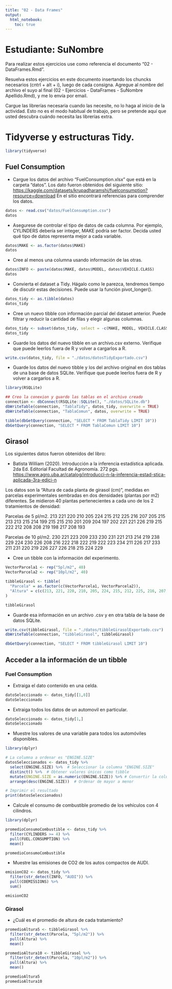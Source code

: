 ```yaml
---
title: "02 - Data Frames"
output: 
  html_notebook: 
    toc: true
---
```


# Estudiante: SuNombre

Para realizar estos ejercicios use como referencia el documento "02 - DataFrames.Rmd".

Resuelva estos ejercicios en este documento insertando los chuncks necesarios (cntrl + alt + i), luego de cada consigna. Agregue al nombre del archivo el suyo al final (02 - Ejercicios - DataFrames - SuNombre Apellido.Rmd), y me lo envía por email.

Cargue las librerías necesaria cuando las necesite, no lo haga al inicio de la actividad. Esto no es el modo habitual de trabajo, pero se pretende aquí que usted descubra cuándo necesita las librerías extra.

# Tidyverse y estructuras Tidy.

```r
library(tidyverse)
```

## Fuel Consumption

-   Cargue los datos del archivo "FuelConsumption.xlsx" que está en la carpeta "datos". Los dato fueron obtenidos del siguiente sitio: <https://kaggle.com/datasets/krupadharamshi/fuelconsumption?resource=download> En el sitio encontrará referencias para comprender los datos.

```r
datos <- read.csv("datos/FuelConsumption.csv")
datos
```

-   Asegurese de controlar el tipo de datos de cada columna. Por ejemplo, CYLINDERS debería ser integer, MAKE podría ser factor. Decida usted qué tipo de datos representa mejor a cada variable.

```r
datos$MAKE <- as.factor(datos$MAKE)
datos
```

-   Cree al menos una columna usando información de las otras.

```r
datos$INFO <- paste(datos$MAKE, datos$MODEL, datos$VEHICLE.CLASS)
datos
```

-   Convierta el dataset a Tidy. Hágalo como le parezca, tendremos tiempo de discutir estas decisiones. Puede usar la función pivot_longer().

```r
datos_tidy <- as.tibble(datos)
datos_tidy
```

-   Cree un nuevo tibble con información parcial del dataset anterior. Puede filtrar y reducir la cantidad de filas y elegir algunas columnas.

```r
datos_tidy <- subset(datos_tidy, select = -c(MAKE, MODEL, VEHICLE.CLASS))
datos_tidy
```

-   Guarde los datos del nuevo tibble en un archivo.csv externo. Verifique que puede leerlos fuera de R y volver a cargarlos a R.

```r
write.csv(datos_tidy, file = "./datos/datosTidyExportado.csv")
```

-   Guarde los datos del nuevo tibble y los del archivo original en dos tablas de una base de datos SQLite. Verifique que puede leerlos fuera de R y volver a cargarlos a R.
```r
library(RSQLite)

## Creo la conexion y guardo las tablas en el archivo creado
connection <- dbConnect(RSQLite::SQLite(), "./datos/SQLite.db")
dbWriteTable(connection, "TablaTidy", datos_tidy, overwrite = TRUE)
dbWriteTable(connection, "TablaComun", datos, overwrite = TRUE)
```

```r
tibble(dbGetQuery(connection, "SELECT * FROM TablaTidy LIMIT 10"))
dbGetQuery(connection, "SELECT * FROM TablaComun LIMIT 10")
```

## Girasol

Los siguientes datos fueron obtenidos del libro:

-   Batista William (2020). Introducción a la inferencia estadística aplicada. 2da Ed. Editorial Facultad de Agronomía. 272 pgs. <https://www.agro.uba.ar/catalog/introducci-n-la-inferencia-estad-stica-aplicada-3ra-edici-n>

Los datos son la "Altura de cada planta de girasol (cm)", medidas en parcelas experimentales sembradas en dos densidades (plantas por m2) diferentes. Se midieron 40 plantas pertenecientes a cada uno de los 2 tratamientos de densidad:

Parcelas de 5 pl/m2. 213 221 220 210 205 224 215 212 225 216 207 205 215 213 213 215 214 199 215 215 210 201 209 204 197 202 221 221 226 219 215 222 212 208 208 219 198 217 208 193

Parcelas de 10 pl/m2. 230 221 223 209 233 230 231 221 213 214 219 238 229 224 230 226 208 216 222 218 222 219 222 223 234 211 226 217 233 211 231 220 219 226 227 226 218 215 224 229

-   Cree un tibble con la información del experimento.

```r
VectorParcela1 <- rep("5pl/m2", 40)
VectorParcela2 <- rep("10pl/m2", 40)

tibbleGirasol <- tibble(
  "Parcela" = as.factor(c(VectorParcela1, VectorParcela2)),
  "Altura" = c(c(213, 221, 220, 210, 205, 224, 215, 212, 225, 216, 207, 205, 215, 213, 213, 215, 214, 199, 215, 215, 210, 201, 209, 204, 197, 202, 221, 221, 226, 219, 215, 222, 212, 208, 208, 219, 198, 217, 208, 193), c(230, 221, 223, 209, 233, 230, 231, 221, 213, 214, 219, 238, 229, 224, 230, 226, 208, 216, 222, 218, 222, 219, 222, 223, 234, 211, 226, 217, 233, 211, 231, 220, 219, 226, 227, 226, 218, 215, 224, 229))
)

tibbleGirasol
```

-   Guarde esa información en un archivo .csv y en otra tabla de la base de datos SQLite.

```r
write.csv(tibbleGirasol, file = "./datos/tibbleGirasolExportado.csv")
dbWriteTable(connection, "tibbleGirasol", tibbleGirasol)
```

```r
dbGetQuery(connection, "SELECT * FROM tibbleGirasol LIMIT 10")
```

## Acceder a la información de un tibble

### Fuel Consumption

-   Extraiga el dato contenido en una celda.

```r
datoSeleccionado <- datos_tidy[[1,8]]
datoSeleccionado
```

-   Extraiga todos los datos de un automovil en particular.

```r
datoSeleccionado <- datos_tidy[1,]
datoSeleccionado
```

-   Muestre los valores de una variable para todos los automóviles disponibles.

```r
library(dplyr)

# La columna a ordenar es "ENGINE.SIZE"
datosSeleccionados <- datos_tidy %>% 
  select(ENGINE.SIZE) %>%  # Seleccionar la columna "ENGINE.SIZE"
  distinct() %>%  # Obtener valores únicos como tibble
  mutate(ENGINE.SIZE = as.numeric(ENGINE.SIZE)) %>% # Convertir la columna a numérico
  arrange(desc(ENGINE.SIZE))  # Ordenar de mayor a menor

# Imprimir el resultado
print(datosSeleccionados)
```

-   Calcule el consumo de combustible promedio de los vehículos con 4 cilindros.

```r
library(dplyr)

promedioConsumoCombustible <- datos_tidy %>%
  filter(CYLINDERS >= 4) %>%
  pull(FUEL.CONSUMPTION) %>%
  mean()

promedioConsumoCombustible
```

-   Muestre las emisiones de CO2 de los autos compactos de AUDI.

```r
emisionCO2 <- datos_tidy %>%
  filter(str_detect(INFO, "AUDI")) %>%
  pull(COEMISSIONS) %>%
  sum()

emisionCO2
```

### Girasol

-   ¿Cuál es el promedio de altura de cada tratamiento?

```r
promedioAltura5 <- tibbleGirasol %>%
  filter(str_detect(Parcela, "5pl/m2")) %>%
  pull(Altura) %>%
  mean()

promedioAltura10 <- tibbleGirasol %>%
  filter(str_detect(Parcela, "10pl/m2")) %>%
  pull(Altura) %>%
  mean()

promedioAltura5
promedioAltura10
```